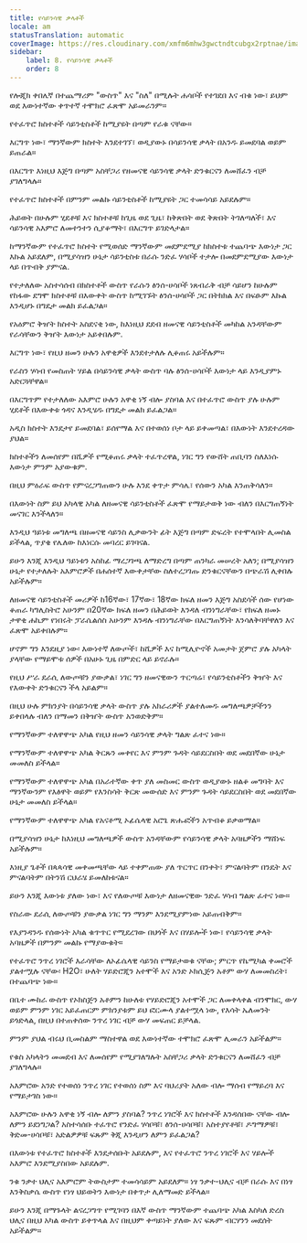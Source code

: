 ```yaml
---
title: የሳይንሳዊ ቃላቶች
locale: am
statusTranslation: automatic
coverImage: https://res.cloudinary.com/xmfm6mhw3gwctndtcubgx2rptnae/image/upload/v1741354419/small_cover_la_gran_rebelion_28716e29d2.webp
sidebar:
    label: 8. የሳይንሳዊ ቃላቶች
    order: 8
---
```

የሎጂክ ቀበሌኛ በተጨማሪም "ውስጥ" እና "ስለ" በሚሉት ሐሳቦች የተገደበ እና ብቁ ነው፣ ይህም ወደ እውነተኛው ቀጥተኛ ተሞክሮ ፈጽሞ አይመራንም።

የተፈጥሮ ክስተቶች ሳይንቲስቶች ከሚያዩት በጣም የራቁ ናቸው።

እርግጥ ነው፣ ማንኛውም ክስተት እንደተገኘ፣ ወዲያውኑ በሳይንሳዊ ቃላት በአንዱ ይመደባል ወይም ይጠራል።

በእርግጥ እነዚህ እጅግ በጣም አስቸጋሪ የዘመናዊ ሳይንሳዊ ቃላት ድንቁርናን ለመሸፈን ብቻ ያገለግላሉ።

የተፈጥሮ ክስተቶች በምንም መልኩ ሳይንቲስቶች ከሚያዩት ጋር ተመሳሳይ አይደሉም።

ሕይወት በሁሉም ሂደቶቹ እና ክስተቶቹ ከጊዜ ወደ ጊዜ፣ ከቅጽበት ወደ ቅጽበት ትገለጣለች፣ እና ሳይንሳዊ አእምሮ ለመተንተን ሲያቆማት፣ በእርግጥ ይገድላታል።

ከማንኛውም የተፈጥሮ ክስተት የሚወሰድ ማንኛውም መደምደሚያ ከክስተቱ ተጨባጭ እውነታ ጋር እኩል አይደለም, በሚያሳዝን ሁኔታ ሳይንቲስቱ በራሱ ንድፈ ሃሳቦች ተታሎ በመደምደሚያው እውነታ ላይ በጥብቅ ያምናል.

የተታለለው አስተሳሰብ በክስተቶች ውስጥ የራሱን ፅንሰ-ሀሳቦች ነጸብራቅ ብቻ ሳይሆን ከሁሉም የከፋው ደግሞ ክስተቶቹ በእውቀት ውስጥ ከሚገኙት ፅንሰ-ሀሳቦች ጋር በትክክል እና በፍፁም እኩል እንዲሆኑ በግዴታ መልክ ይፈልጋል።

የአዕምሮ ቅዠት ክስተት አስደናቂ ነው, ከእነዚህ ደደብ ዘመናዊ ሳይንቲስቶች መካከል አንዳቸውም የራሳቸውን ቅዠት እውነታ አይቀበሉም.

እርግጥ ነው፣ የዚህ ዘመን ሁሉን አዋቂዎች እንደተታለሉ ሊቆጠሩ አይችሉም።

የራስን ሃሳብ የመስጠት ሃይል በሳይንሳዊ ቃላት ውስጥ ባሉ ፅንሰ-ሀሳቦች እውነታ ላይ እንዲያምኑ አድርጓቸዋል።

በእርግጥም የተታለለው አእምሮ ሁሉን አዋቂ ነኝ ብሎ ያስባል እና በተፈጥሮ ውስጥ ያሉ ሁሉም ሂደቶች በእውቀቱ ጎዳና እንዲሄዱ በግዴታ መልክ ይፈልጋል።

አዲስ ክስተት እንደታየ ይመደባል፣ ይሰየማል እና በተወሰነ ቦታ ላይ ይቀመጣል፣ በእውነት እንደተረዳው ያህል።

ክስተቶችን ለመሰየም በሺዎች የሚቆጠሩ ቃላት ተፈጥረዋል, ነገር ግን የውሸት ጠቢባን ስለእነሱ እውነታ ምንም አያውቁም.

በዚህ ምዕራፍ ውስጥ የምናረጋግጠውን ሁሉ እንደ ቀጥታ ምሳሌ፣ የሰውን አካል እንጠቅሳለን።

በእውነት ስም ይህ አካላዊ አካል ለዘመናዊ ሳይንቲስቶች ፈጽሞ የማይታወቅ ነው ብለን በእርግጠኝነት መናገር እንችላለን።

እንዲህ ዓይነቱ መግለጫ በዘመናዊ ሳይንስ ሊቃውንት ፊት እጅግ በጣም ድፍረት የተሞላበት ሊመስል ይችላል, ጥያቄ የሌለው ከእነርሱ መባረር ይገባናል.

ይሁን እንጂ እንዲህ ዓይነቱን አስከፊ ማረጋገጫ ለማድረግ በጣም ጠንካራ መሠረት አለን; በሚያሳዝን ሁኔታ የተታለሉት አእምሮዎች በሐሰተኛ እውቀታቸው ስለተረጋገጡ ድንቁርናቸውን በጭራሽ ሊቀበሉ አይችሉም።

ለዘመናዊ ሳይንቲስቶች መሪዎች ከ16ኛው፣ 17ኛው፣ 18ኛው ክፍለ ዘመን እጅግ አስደሳች ሰው የሆነው ቆጠራ ካግሊስትሮ አሁንም በ20ኛው ክፍለ ዘመን በሕይወት እንዳለ ብንነግራቸው፣ የክፍለ ዘመኑ ታዋቂ ሐኪም የነበሩት ፓራሴልሰስ አሁንም እንዳሉ ብንነግራቸው በእርግጠኝነት እንሳለቅባቸዋለን እና ፈጽሞ አይቀበሉም።

ሆኖም ግን እንደዚያ ነው፡ እውነተኛ ለውጦች፣ ከሺዎች እና ከሚሊዮኖች አመታት ጀምሮ ያሉ አካላት ያላቸው የማይሞቱ ሰዎች በአሁኑ ጊዜ በምድር ላይ ይኖራሉ።

የዚህ ሥራ ደራሲ ለውጦቹን ያውቃል፣ ነገር ግን ዘመናዊውን ጥርጣሬ፣ የሳይንቲስቶችን ቅዠት እና የእውቀት ድንቁርናን ችላ አይልም።

በዚህ ሁሉ ምክንያት በሳይንሳዊ ቃላት ውስጥ ያሉ አክራሪዎች ያልተለመዱ መግለጫዎቻችንን ይቀበላሉ ብለን በማመን በቅዠት ውስጥ አንወድቅም።

የማንኛውም ተለዋዋጭ አካል የዚህ ዘመን ሳይንሳዊ ቃላት ግልጽ ፈተና ነው።

የማንኛውም ተለዋዋጭ አካል ቅርጹን መቀየር እና ምንም ጉዳት ሳይደርስበት ወደ መደበኛው ሁኔታ መመለስ ይችላል።

የማንኛውም ተለዋዋጭ አካል በአራተኛው ቀጥ ያለ መስመር ውስጥ ወዲያውኑ ዘልቆ መግባት እና ማንኛውንም የእፅዋት ወይም የእንስሳት ቅርጽ መውሰድ እና ምንም ጉዳት ሳይደርስበት ወደ መደበኛው ሁኔታ መመለስ ይችላል።

የማንኛውም ተለዋዋጭ አካል የአናቶሚ ኦፊሴላዊ አሮጌ ጽሑፎችን አጥብቆ ይቃወማል።

በሚያሳዝን ሁኔታ ከእነዚህ መግለጫዎች ውስጥ አንዳቸውም የሳይንሳዊ ቃላት አባዜዎችን ማሸነፍ አይችሉም።

እነዚያ ጌቶች በጳጳሳዊ መቀመጫቸው ላይ ተቀምጠው ያለ ጥርጥር በንቀት፣ ምናልባትም በንዴት እና ምናልባትም በትንሽ ርህራሄ ይመለከቱናል።

ይሁን እንጂ እውነቱ ያለው ነው፣ እና የለውጦቹ እውነታ ለዘመናዊው ንድፈ ሃሳብ ግልጽ ፈተና ነው።

የስራው ደራሲ ለውጦቹን ያውቃል ነገር ግን ማንም እንደሚያምነው አይጠብቅም።

የእያንዳንዱ የሰውነት አካል ቁጥጥር የሚደረገው በህጎች እና በሃይሎች ነው፣ የሳይንሳዊ ቃላት አባዜዎች በምንም መልኩ የማያውቁት።

የተፈጥሮ ንጥረ ነገሮች እራሳቸው ለኦፊሴላዊ ሳይንስ የማይታወቁ ናቸው; ምርጥ የኬሚካል ቀመሮች ያልተሟሉ ናቸው፡ H2O፣ ሁለት ሃይድሮጂን አተሞች እና አንድ ኦክሲጅን አቶም ውሃ ለመመስረት፣ በተጨባጭ ነው።

በቤተ ሙከራ ውስጥ የኦክስጅን አቶምን ከሁለቱ የሃይድሮጂን አተሞች ጋር ለመቀላቀል ብንሞክር, ውሃ ወይም ምንም ነገር አይፈጠርም ምክንያቱም ይህ ፎርሙላ ያልተሟላ ነው, የእሳት ኤለመንት ይጎድላል, በዚህ በተጠቀሰው ንጥረ ነገር ብቻ ውሃ መፍጠር ይቻላል.

ምንም ያህል ብሩህ ቢመስልም ማስተዋል ወደ እውነተኛው ተሞክሮ ፈጽሞ ሊመራን አይችልም።

የቁስ አካላትን መመደብ እና ለመሰየም የሚያገለግሉት አስቸጋሪ ቃላት ድንቁርናን ለመሸፈን ብቻ ያገለግላሉ።

አእምሮው አንድ የተወሰነ ንጥረ ነገር የተወሰነ ስም እና ባህሪያት አለው ብሎ ማሰብ የማይረባ እና የማይታገስ ነው።

አእምሮው ሁሉን አዋቂ ነኝ ብሎ ለምን ያስባል? ንጥረ ነገሮች እና ክስተቶች እንዳሰበው ናቸው ብሎ ለምን ይደነግጋል? አስተሳሰቡ ተፈጥሮ የንድፈ ሃሳቦቹ፣ ፅንሰ-ሀሳቦቹ፣ አስተያየቶቹ፣ ዶግማዎቹ፣ ቅድመ-ሀሳቦቹ፣ አድልዎዎቹ ፍጹም ቅጂ እንዲሆን ለምን ይፈልጋል?

በእውነቱ የተፈጥሮ ክስተቶች እንደታሰቡት አይደሉም, እና የተፈጥሮ ንጥረ ነገሮች እና ሃይሎች አእምሮ እንደሚያስበው አይደሉም.

ንቁ ንቃተ ህሊና አእምሮም ትውስታም ተመሳሳይም አይደለም። ነፃ ንቃተ-ህሊና ብቻ በራሱ እና በነፃ እንቅስቃሴ ውስጥ የነፃ ህይወትን እውነታ በቀጥታ ሊለማመድ ይችላል።

ይሁን እንጂ በማጉላት ልናረጋግጥ የሚገባን በእኛ ውስጥ ማንኛውም ተጨባጭ አካል እስካለ ድረስ ህሊና በዚህ አካል ውስጥ ይቀጥላል እና በዚህም ቀጣይነት ያለው እና ፍጹም ብርሃንን መደሰት አይችልም።

